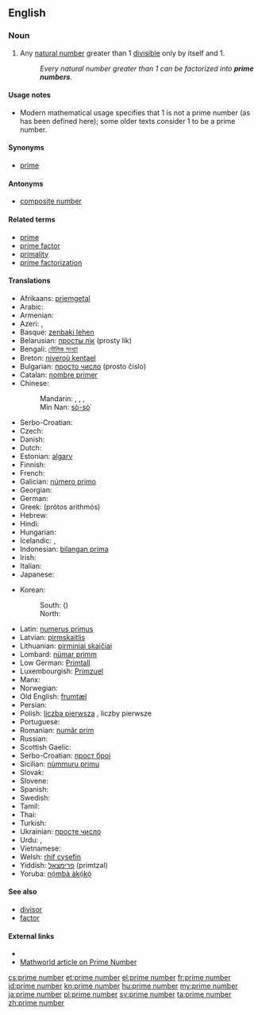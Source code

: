 {{wikipedia}}
==English==
{{rfc-auto}}

===Noun===
{{en-noun|pl=prime numbers}}

# {{number theory}} Any [[natural number]] greater than 1 [[divisible]] only by itself and 1.
#: ''Every natural number greater than 1 can be factorized into '''prime numbers'''.''

====Usage notes====
* Modern mathematical usage specifies that 1 is not a prime number (as has been defined here); some older texts consider 1 to be a prime number.

====Synonyms====
* [[prime]]

====Antonyms====
* [[composite number]]

====Related terms====
* [[prime]]
* [[prime factor]]
* [[primality]]
* [[prime factorization]]

====Translations====
{{trans-top|natural number}}
* Afrikaans: [[priemgetal]]
* Arabic: {{t-|ar|عدد أولي|m|tr=3ádad 'awwaliy}}
* Armenian: {{t-|hy|պարզ թիվ|tr=parz t’iv}}
* Azeri: {{t-|az|sadə ədəd}}, {{t-|az|əsli ədəd}}
* Basque: [[zenbaki lehen]]
* Belarusian: [[просты лік]] (prosty lik)
* Bengali: [[মৌলিক সংখ্যা]]
* Breton: [[niveroù kentael]]
* Bulgarian: [[просто число]] (prosto čislo)
* Catalan: [[nombre primer]] {{m}}
* Chinese:
*: Mandarin: {{t|cmn|素數|sc=Hani}},  {{t|cmn|素数|tr=sùshù|sc=Hani}},  {{t|cmn|質數|sc=Hani}},  {{t|cmn|质数|tr=zhìshù|sc=Hani}}
*: Min Nan: [[sò͘-sò͘]]
* Serbo-Croatian: {{t|sh|prosti broj|m}}
* Czech: {{t-|cs|prvočíslo|n}}
* Danish: {{t-|da|primtal}}
* Dutch: {{t+|nl|priemgetal|n}}
* Estonian: [[algarv]]
* Finnish: {{t+|fi|alkuluku}}
* French: {{t+|fr|nombre premier|m}}
* Galician: [[número primo]] {{m}}
* Georgian: {{t-|ka|მარტივი რიცხვი|tr=martivi ritsxvi|sc=Geor|xs=Georgian}}
* German: {{t+|de|Primzahl|f}}
* Greek: {{t+|el|πρώτος αριθμός|m}} (prótos arithmós)
* Hebrew: {{t+|he|מספר ראשוני}}
* Hindi: {{t-|hi|अभाज्य संख्या|xs=Hindi}}
* Hungarian: {{t+|hu|prímszám}}
* Icelandic: {{t+|is|frumtala|f}}, {{t-|is|prímtala|f}}
* Indonesian: [[bilangan prima]]
* Irish: {{t-|ga|uimhir phríomha|f}}
* Italian: {{t-|it|numero primo|m}}
* Japanese: {{t+|ja|素数|tr=[[そすう]], [[sosū]]}}
{{trans-mid}}
* Korean:
*: South: {{t+|ko|소수|tr=sosu|sc=Hang}} ({{t+|ko|素數|sc=Hani}})
*: North: {{t+|ko|씨수|tr=ssisu|sc=Hang}}
* Latin: [[numerus primus]] {{m}}
* Latvian: [[pirmskaitlis]]
* Lithuanian: [[pirminiai skaičiai]]
* Lombard: [[nümar primm]]
* Low German: [[Primtall]]
* Luxembourgish: [[Primzuel]]
* Manx: {{t-|gv|ard-earroo|m}}
* Norwegian: {{t+|no|primtall}}
* Old English: [[frumtæl]]
* Persian: {{t-|fa|اعداد اول|xs=Persian}}
* Polish: [[liczba pierwsza]] {{f}}, liczby pierwsze {{p}}
* Portuguese: {{t-|pt|número primo|m}}
* Romanian: [[număr prim]]
* Russian: {{t-|ru|простое число|n|tr=prostóje čisló}}
* Scottish Gaelic: {{t-|gd|prìomh-àireamh|f|xs=Scottish Gaelic}}
* Serbo-Croatian: [[прост број]] {{m}}
* Sicilian: [[nùmmuru primu]] {{m}}
* Slovak: {{t-|sk|prvočíslo|n}}
* Slovene: {{t+|sl|praštevilo|n}}
* Spanish: {{t+|es|número primo|m}}
* Swedish: {{t+|sv|primtal|n}}
* Tamil: {{t+|ta|பகா எண்|xs=Tamil}}
* Thai: {{t-|th|จำนวนเฉพาะ|tr=jamnuan chăypor}}
* Turkish: {{t+|tr|asal sayı}}
* Ukrainian: [[просте число]] {{n}}
* Urdu: {{t-|ur|مفرد عدد|xs=Urdu}},  {{t-|ur|ولی عدد|xs=Urdu}}
* Vietnamese: {{t+|vi|số nguyên tố|xs=Vietnamese}}
* Welsh: [[rhif cysefin]]
* Yiddish: [[פרימצאל]] (primtzal) {{f}}
* Yoruba: [[nọ́mbà àkọ́kọ́]]
{{trans-bottom}}

====See also====
* [[divisor]]
* [[factor]]

====External links====
* {{pedialite}}
* [http://mathworld.wolfram.com/PrimeNumber.html Mathworld article on Prime Number]

[[cs:prime number]]
[[et:prime number]]
[[el:prime number]]
[[fr:prime number]]
[[id:prime number]]
[[kn:prime number]]
[[hu:prime number]]
[[my:prime number]]
[[ja:prime number]]
[[pl:prime number]]
[[sv:prime number]]
[[ta:prime number]]
[[zh:prime number]]